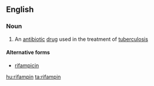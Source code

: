 ==English==

===Noun===
{{en-noun|-}}

# {{context|medicine}} An [[antibiotic]] [[drug]] used in the treatment of [[tuberculosis]]

====Alternative forms====
* [[rifampicin]]

[[hu:rifampin]]
[[ta:rifampin]]